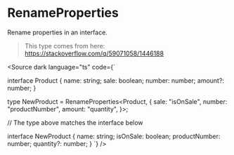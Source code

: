 
# RenameProperties

Rename properties in an interface.

> This type comes from here: https://stackoverflow.com/q/59071058/1446188

<Source dark language="ts" code={`

interface Product {
    name: string;
    sale: boolean;
    number: number;
    amount?: number;
}

type NewProduct = RenameProperties<Product, {
    sale: "isOnSale",
    number: "productNumber",
    amount: "quantity",
}>;

// The type above matches the interface below

interface NewProduct {
    name: string;
    isOnSale: boolean;
    productNumber: number;
    quantity?: number;
}
`} />
